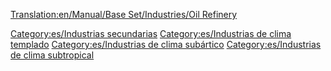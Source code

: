 [[Translation:en/Manual/Base Set/Industries/Oil Refinery]]

{{es/Industrias| nombre=Refinería de petróleo
| imagen=Oilrefinery.png
| climas=[[en/Manual/Climates]], [[en/Manual/Climates]], [[en/Manual/Climates]]
| acepta=[[es/Manual/Base Set/Cargos/Petróleo|Petróleo]]
| produce=[[es/Manual/Base Set/Cargos/Mercancías|Mercancías]]
| notas=Sólo se puede colocar cerca de los bordes del mapa, incluso [[es/Manual/Industrias#Fundar nuevas industrias|fundando nuevas industrias]]. Se puede destruir por el desastre [[es/Manual/Desastres#Explosión de una refinería de petróleo|de que se estrelle un avión militar]], pero pronto se reconstruye.
}}

[[Category:es/Industrias secundarias]]
[[Category:es/Industrias de clima templado]]
[[Category:es/Industrias de clima subártico]]
[[Category:es/Industrias de clima subtropical]]